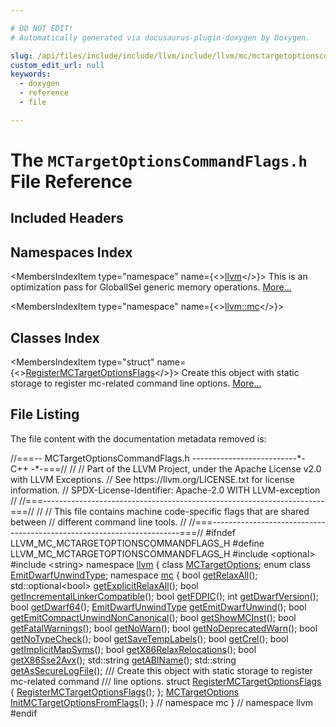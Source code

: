 ```yaml
---

# DO NOT EDIT!
# Automatically generated via docusaurus-plugin-doxygen by Doxygen.

slug: /api/files/include/include/llvm/include/llvm/mc/mctargetoptionscommandflags-h
custom_edit_url: null
keywords:
  - doxygen
  - reference
  - file

---
```





# The `MCTargetOptionsCommandFlags.h` File Reference

<DoxygenPage pluginConfig={pluginConfig}>



## Included Headers

<IncludesList>
<IncludesListItem
  filePath="optional"
  permalink=""
  isLocal="false" />
<IncludesListItem
  filePath="string"
  permalink=""
  isLocal="false" />
</IncludesList>

## Namespaces Index

<MembersIndex>

<MembersIndexItem
  type="namespace"
  name={<><a href="/docs/api/namespaces/llvm">llvm</a></>}>
This is an optimization pass for GlobalISel generic memory operations. <a href="/docs/api/namespaces/llvm/#details">More...</a>
</MembersIndexItem>

<MembersIndexItem
  type="namespace"
  name={<><a href="/docs/api/namespaces/llvm/mc">llvm::mc</a></>}>
</MembersIndexItem>

</MembersIndex>

## Classes Index

<MembersIndex>

<MembersIndexItem
  type="struct"
  name={<><a href="/docs/api/structs/llvm/mc/registermctargetoptionsflags">RegisterMCTargetOptionsFlags</a></>}>
Create this object with static storage to register mc-related command line options. <a href="/docs/api/structs/llvm/mc/registermctargetoptionsflags/#details">More...</a>
</MembersIndexItem>

</MembersIndex>


## File Listing

The file content with the documentation metadata removed is:

<ProgramListing>

<Link id="l00001" /><CodeLine lineNumber="1"><span class="doxyHighlightComment">//===-- MCTargetOptionsCommandFlags.h --------------------------&#42;- C++ -&#42;-===//</span></CodeLine>
<Link id="l00002" /><CodeLine lineNumber="2"><span class="doxyHighlightComment">//</span></CodeLine>
<Link id="l00003" /><CodeLine lineNumber="3"><span class="doxyHighlightComment">// Part of the LLVM Project, under the Apache License v2.0 with LLVM Exceptions.</span></CodeLine>
<Link id="l00004" /><CodeLine lineNumber="4"><span class="doxyHighlightComment">// See https://llvm.org/LICENSE.txt for license information.</span></CodeLine>
<Link id="l00005" /><CodeLine lineNumber="5"><span class="doxyHighlightComment">// SPDX-License-Identifier: Apache-2.0 WITH LLVM-exception</span></CodeLine>
<Link id="l00006" /><CodeLine lineNumber="6"><span class="doxyHighlightComment">//</span></CodeLine>
<Link id="l00007" /><CodeLine lineNumber="7"><span class="doxyHighlightComment">//===----------------------------------------------------------------------===//</span></CodeLine>
<Link id="l00008" /><CodeLine lineNumber="8"><span class="doxyHighlightComment">//</span></CodeLine>
<Link id="l00009" /><CodeLine lineNumber="9"><span class="doxyHighlightComment">// This file contains machine code-specific flags that are shared between</span></CodeLine>
<Link id="l00010" /><CodeLine lineNumber="10"><span class="doxyHighlightComment">// different command line tools.</span></CodeLine>
<Link id="l00011" /><CodeLine lineNumber="11"><span class="doxyHighlightComment">//</span></CodeLine>
<Link id="l00012" /><CodeLine lineNumber="12"><span class="doxyHighlightComment">//===----------------------------------------------------------------------===//</span></CodeLine>
<Link id="l00013" /><CodeLine lineNumber="13"></CodeLine>
<Link id="l00014" /><CodeLine lineNumber="14"><span class="doxyHighlightPreprocessor">#ifndef LLVM&#95;MC&#95;MCTARGETOPTIONSCOMMANDFLAGS&#95;H</span></CodeLine>
<Link id="l00015" /><CodeLine lineNumber="15"><span class="doxyHighlightPreprocessor">#define LLVM&#95;MC&#95;MCTARGETOPTIONSCOMMANDFLAGS&#95;H</span></CodeLine>
<Link id="l00016" /><CodeLine lineNumber="16"></CodeLine>
<Link id="l00017" /><CodeLine lineNumber="17"><span class="doxyHighlightPreprocessor">#include &lt;optional&gt;</span></CodeLine>
<Link id="l00018" /><CodeLine lineNumber="18"><span class="doxyHighlightPreprocessor">#include &lt;string&gt;</span></CodeLine>
<Link id="l00019" /><CodeLine lineNumber="19"></CodeLine>
<Link id="l00020" /><CodeLine lineNumber="20"><span class="doxyHighlightKeyword">namespace </span><span class="doxyHighlight"><a href="/docs/api/namespaces/llvm">llvm</a> &#123;</span></CodeLine>
<Link id="l00021" /><CodeLine lineNumber="21"></CodeLine>
<Link id="l00022" /><CodeLine lineNumber="22"><span class="doxyHighlightKeyword">class </span><span class="doxyHighlight"><a href="/docs/api/classes/llvm/mctargetoptions">MCTargetOptions</a>;</span></CodeLine>
<Link id="l00023" /><CodeLine lineNumber="23"><span class="doxyHighlightKeyword">enum class</span><span class="doxyHighlight"> <a href="/docs/api/namespaces/llvm/#a86a87fba6a15227ff4f33edd538e6d0f">EmitDwarfUnwindType</a>;</span></CodeLine>
<Link id="l00024" /><CodeLine lineNumber="24"></CodeLine>
<Link id="l00025" /><CodeLine lineNumber="25" lineLink="/docs/api/namespaces/llvm/mc"><span class="doxyHighlightKeyword">namespace </span><span class="doxyHighlight"><a href="/docs/api/namespaces/llvm/mc">mc</a> &#123;</span></CodeLine>
<Link id="l00026" /><CodeLine lineNumber="26"></CodeLine>
<Link id="l00027" /><CodeLine lineNumber="27" lineLink="/docs/api/namespaces/llvm/mc/#ab793c0289466f7a7647220acbde14a0a"><span class="doxyHighlightKeywordType">bool</span><span class="doxyHighlight"> <a href="/docs/api/namespaces/llvm/mc/#ab793c0289466f7a7647220acbde14a0a">getRelaxAll</a>();</span></CodeLine>
<Link id="l00028" /><CodeLine lineNumber="28" lineLink="/docs/api/namespaces/llvm/mc/#afc1bdb288c2139f411693da0b40158d9"><span class="doxyHighlight">std::optional&lt;bool&gt; <a href="/docs/api/namespaces/llvm/mc/#afc1bdb288c2139f411693da0b40158d9">getExplicitRelaxAll</a>();</span></CodeLine>
<Link id="l00029" /><CodeLine lineNumber="29"></CodeLine>
<Link id="l00030" /><CodeLine lineNumber="30" lineLink="/docs/api/namespaces/llvm/mc/#a085498d6a1b2479d827e8b9ba6063119"><span class="doxyHighlightKeywordType">bool</span><span class="doxyHighlight"> <a href="/docs/api/namespaces/llvm/mc/#a085498d6a1b2479d827e8b9ba6063119">getIncrementalLinkerCompatible</a>();</span></CodeLine>
<Link id="l00031" /><CodeLine lineNumber="31"></CodeLine>
<Link id="l00032" /><CodeLine lineNumber="32" lineLink="/docs/api/namespaces/llvm/mc/#a6798d9653805e18526eac3b05d809638"><span class="doxyHighlightKeywordType">bool</span><span class="doxyHighlight"> <a href="/docs/api/namespaces/llvm/mc/#a6798d9653805e18526eac3b05d809638">getFDPIC</a>();</span></CodeLine>
<Link id="l00033" /><CodeLine lineNumber="33"></CodeLine>
<Link id="l00034" /><CodeLine lineNumber="34" lineLink="/docs/api/namespaces/llvm/mc/#a1d6429598690b3a87b4a65309c3987cb"><span class="doxyHighlightKeywordType">int</span><span class="doxyHighlight"> <a href="/docs/api/namespaces/llvm/mc/#a1d6429598690b3a87b4a65309c3987cb">getDwarfVersion</a>();</span></CodeLine>
<Link id="l00035" /><CodeLine lineNumber="35"></CodeLine>
<Link id="l00036" /><CodeLine lineNumber="36" lineLink="/docs/api/namespaces/llvm/mc/#af537bf11b39b398872bb5752531788cd"><span class="doxyHighlightKeywordType">bool</span><span class="doxyHighlight"> <a href="/docs/api/namespaces/llvm/mc/#af537bf11b39b398872bb5752531788cd">getDwarf64</a>();</span></CodeLine>
<Link id="l00037" /><CodeLine lineNumber="37"></CodeLine>
<Link id="l00038" /><CodeLine lineNumber="38" lineLink="/docs/api/namespaces/llvm/mc/#aa243b5733c32a5140457f3e867b0538f"><span class="doxyHighlight"><a href="/docs/api/namespaces/llvm/#a86a87fba6a15227ff4f33edd538e6d0f">EmitDwarfUnwindType</a> <a href="/docs/api/namespaces/llvm/mc/#aa243b5733c32a5140457f3e867b0538f">getEmitDwarfUnwind</a>();</span></CodeLine>
<Link id="l00039" /><CodeLine lineNumber="39"></CodeLine>
<Link id="l00040" /><CodeLine lineNumber="40" lineLink="/docs/api/namespaces/llvm/mc/#a44b0019ca4479712d1bac2834a10d7a4"><span class="doxyHighlightKeywordType">bool</span><span class="doxyHighlight"> <a href="/docs/api/namespaces/llvm/mc/#a44b0019ca4479712d1bac2834a10d7a4">getEmitCompactUnwindNonCanonical</a>();</span></CodeLine>
<Link id="l00041" /><CodeLine lineNumber="41"></CodeLine>
<Link id="l00042" /><CodeLine lineNumber="42" lineLink="/docs/api/namespaces/llvm/mc/#a394a4b2a369648d7c2f5ce047ead7a7e"><span class="doxyHighlightKeywordType">bool</span><span class="doxyHighlight"> <a href="/docs/api/namespaces/llvm/mc/#a394a4b2a369648d7c2f5ce047ead7a7e">getShowMCInst</a>();</span></CodeLine>
<Link id="l00043" /><CodeLine lineNumber="43"></CodeLine>
<Link id="l00044" /><CodeLine lineNumber="44" lineLink="/docs/api/namespaces/llvm/mc/#a4d12f731da417766afca5fa703cf784a"><span class="doxyHighlightKeywordType">bool</span><span class="doxyHighlight"> <a href="/docs/api/namespaces/llvm/mc/#a4d12f731da417766afca5fa703cf784a">getFatalWarnings</a>();</span></CodeLine>
<Link id="l00045" /><CodeLine lineNumber="45"></CodeLine>
<Link id="l00046" /><CodeLine lineNumber="46" lineLink="/docs/api/namespaces/llvm/mc/#a0306b7d788bdba9affb653353fa132cf"><span class="doxyHighlightKeywordType">bool</span><span class="doxyHighlight"> <a href="/docs/api/namespaces/llvm/mc/#a0306b7d788bdba9affb653353fa132cf">getNoWarn</a>();</span></CodeLine>
<Link id="l00047" /><CodeLine lineNumber="47"></CodeLine>
<Link id="l00048" /><CodeLine lineNumber="48" lineLink="/docs/api/namespaces/llvm/mc/#a4d70551507790f15ccdf0dd48e227672"><span class="doxyHighlightKeywordType">bool</span><span class="doxyHighlight"> <a href="/docs/api/namespaces/llvm/mc/#a4d70551507790f15ccdf0dd48e227672">getNoDeprecatedWarn</a>();</span></CodeLine>
<Link id="l00049" /><CodeLine lineNumber="49"></CodeLine>
<Link id="l00050" /><CodeLine lineNumber="50" lineLink="/docs/api/namespaces/llvm/mc/#a569ca54d9d96695852f198d13206c824"><span class="doxyHighlightKeywordType">bool</span><span class="doxyHighlight"> <a href="/docs/api/namespaces/llvm/mc/#a569ca54d9d96695852f198d13206c824">getNoTypeCheck</a>();</span></CodeLine>
<Link id="l00051" /><CodeLine lineNumber="51"></CodeLine>
<Link id="l00052" /><CodeLine lineNumber="52" lineLink="/docs/api/namespaces/llvm/mc/#a932f52ad6d33282e2ac2d7c646874909"><span class="doxyHighlightKeywordType">bool</span><span class="doxyHighlight"> <a href="/docs/api/namespaces/llvm/mc/#a932f52ad6d33282e2ac2d7c646874909">getSaveTempLabels</a>();</span></CodeLine>
<Link id="l00053" /><CodeLine lineNumber="53"></CodeLine>
<Link id="l00054" /><CodeLine lineNumber="54" lineLink="/docs/api/namespaces/llvm/mc/#af5d030f9ca490a8951fa2c85c955695c"><span class="doxyHighlightKeywordType">bool</span><span class="doxyHighlight"> <a href="/docs/api/namespaces/llvm/mc/#af5d030f9ca490a8951fa2c85c955695c">getCrel</a>();</span></CodeLine>
<Link id="l00055" /><CodeLine lineNumber="55"></CodeLine>
<Link id="l00056" /><CodeLine lineNumber="56" lineLink="/docs/api/namespaces/llvm/mc/#acec0be5e0802974559a94fb68586fbd5"><span class="doxyHighlightKeywordType">bool</span><span class="doxyHighlight"> <a href="/docs/api/namespaces/llvm/mc/#acec0be5e0802974559a94fb68586fbd5">getImplicitMapSyms</a>();</span></CodeLine>
<Link id="l00057" /><CodeLine lineNumber="57"></CodeLine>
<Link id="l00058" /><CodeLine lineNumber="58" lineLink="/docs/api/namespaces/llvm/mc/#ab59f5e47488c71a9d5ef5f9e0be72e87"><span class="doxyHighlightKeywordType">bool</span><span class="doxyHighlight"> <a href="/docs/api/namespaces/llvm/mc/#ab59f5e47488c71a9d5ef5f9e0be72e87">getX86RelaxRelocations</a>();</span></CodeLine>
<Link id="l00059" /><CodeLine lineNumber="59"></CodeLine>
<Link id="l00060" /><CodeLine lineNumber="60" lineLink="/docs/api/namespaces/llvm/mc/#a32413b16e6fc5d03330f672f2c96eaae"><span class="doxyHighlightKeywordType">bool</span><span class="doxyHighlight"> <a href="/docs/api/namespaces/llvm/mc/#a32413b16e6fc5d03330f672f2c96eaae">getX86Sse2Avx</a>();</span></CodeLine>
<Link id="l00061" /><CodeLine lineNumber="61"></CodeLine>
<Link id="l00062" /><CodeLine lineNumber="62" lineLink="/docs/api/namespaces/llvm/mc/#aefbeb412ef240786142330f93534f7c4"><span class="doxyHighlight">std::string <a href="/docs/api/namespaces/llvm/mc/#aefbeb412ef240786142330f93534f7c4">getABIName</a>();</span></CodeLine>
<Link id="l00063" /><CodeLine lineNumber="63"></CodeLine>
<Link id="l00064" /><CodeLine lineNumber="64" lineLink="/docs/api/namespaces/llvm/mc/#a3346fc417b18549289f7de473bd757b1"><span class="doxyHighlight">std::string <a href="/docs/api/namespaces/llvm/mc/#a3346fc417b18549289f7de473bd757b1">getAsSecureLogFile</a>();</span></CodeLine>
<Link id="l00065" /><CodeLine lineNumber="65"></CodeLine>
<Link id="l00066" /><CodeLine lineNumber="66"><span class="doxyHighlightComment">/// Create this object with static storage to register mc-related command</span></CodeLine>
<Link id="l00067" /><CodeLine lineNumber="67"><span class="doxyHighlightComment">/// line options.</span></CodeLine>
<Link id="l00068" /><CodeLine lineNumber="68" lineLink="/docs/api/structs/llvm/mc/registermctargetoptionsflags"><span class="doxyHighlightKeyword">struct </span><span class="doxyHighlight"><a href="/docs/api/structs/llvm/mc/registermctargetoptionsflags/#a0eae824471e397e289e1344efac6cb1c">RegisterMCTargetOptionsFlags</a> &#123;</span></CodeLine>
<Link id="l00069" /><CodeLine lineNumber="69"><span class="doxyHighlight">  <a href="/docs/api/structs/llvm/mc/registermctargetoptionsflags/#a0eae824471e397e289e1344efac6cb1c">RegisterMCTargetOptionsFlags</a>();</span></CodeLine>
<Link id="l00070" /><CodeLine lineNumber="70"><span class="doxyHighlight">&#125;;</span></CodeLine>
<Link id="l00071" /><CodeLine lineNumber="71"></CodeLine>
<Link id="l00072" /><CodeLine lineNumber="72"><span class="doxyHighlight"><a href="/docs/api/classes/llvm/mctargetoptions">MCTargetOptions</a> <a href="/docs/api/namespaces/llvm/mc/#a40c84135f8f6afce28578f48f4b2cb15">InitMCTargetOptionsFromFlags</a>();</span></CodeLine>
<Link id="l00073" /><CodeLine lineNumber="73"></CodeLine>
<Link id="l00074" /><CodeLine lineNumber="74"><span class="doxyHighlight">&#125; </span><span class="doxyHighlightComment">// namespace mc</span></CodeLine>
<Link id="l00075" /><CodeLine lineNumber="75"></CodeLine>
<Link id="l00076" /><CodeLine lineNumber="76"><span class="doxyHighlight">&#125; </span><span class="doxyHighlightComment">// namespace llvm</span></CodeLine>
<Link id="l00077" /><CodeLine lineNumber="77"></CodeLine>
<Link id="l00078" /><CodeLine lineNumber="78"><span class="doxyHighlightPreprocessor">#endif</span></CodeLine>

</ProgramListing>


</DoxygenPage>
